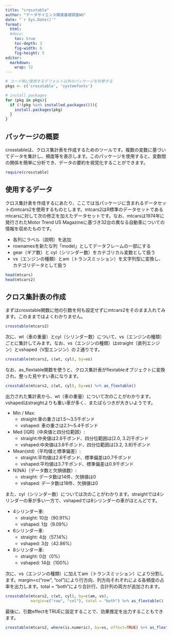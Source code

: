 ```yaml
---
title: "crosstable"
author: "データサイエンス関連基礎調査WG"
date: "`r Sys.Date()`"
format:
  html:
  #docx:
    toc: true
    toc-depth: 3
    fig-width: 6
    fig-height: 5
editor: 
  markdown: 
    wrap: 72
---
```


```r

# コード例に使用するデフォルト以外のパッケージを列挙する
pkgs <- c('crosstable', 'systemfonts')

# install packages
for (pkg in pkgs){
  if (!(pkg %in% installed.packages())){
    install.packages(pkg)
  }
}

```

## パッケージの概要

crosstableは、クロス集計表を作成するためのツールです。複数の変数に基づいてデータを集計し、頻度等を表示します。このパッケージを使用すると、変数間の関係を簡単に分析でき、データの要約を視覚化することができます。

```r
require(crosstable)

```

## 使用するデータ

クロス集計表を作成するにあたり、ここでは当パッケージに含まれるデータセットのmtcars2を使用するものとします。mtcars2はR標準のデータセットであるmtcarsに対して次の修正を加えたデータセットです。なお、mtcarsは1974年に発行されたMotor
Trend US
Magazineに基づき32台の異なる自動車についての情報を収めたものです。

-   各列にラベル（説明）を追加
-   rownamesを新たな列「model」としてデータフレームの一部にする
-   gear（ギア数）と cyl（シリンダー数）をカテゴリカル変数として扱う
-   vs（エンジンの種類）とam（トランスミッション）を文字列型に変換し、カテゴリデータとして扱う

```r

head(mtcars)
head(mtcars2)

```

## クロス集計表の作成

まずはcrosstable関数に他の引数を何も設定せずにmtcars2をそのまま入れてみます。このままではよくわかりません。

```r

crosstable(mtcars2)

```

次に、wt（車の重量）とcyl（シリンダー数）について、vs（エンジンの種類）ごとに集計してみます。なお、vs（エンジンの種類）はstraight（直列エンジン）とvshaped（V型エンジン）の２通りです。

```r

crosstable(mtcars2, c(wt, cyl), by=vs)

```

なお、as_flextable関数を使うと、クロス集計表がflextableオブジェクトに変換され、整った見やすい表になります。

```r

crosstable(mtcars2, c(wt, cyl), by=vs) %>% as_flextable()

```

出力された集計表から、wt（車の重量）について次のことがわかります。vshapedはstraightよりも重い車が多く、またばらつきが大きいようです。

-   Min / Max: 
    *   straight:車の重さは1.5〜3.5千ポンド 
    *   vshaped: 車の重さは2.1〜5.4千ポンド 
-   Med [IQR]（中央値と四分位範囲）: 
    *   straight:中央値は2.6千ポンド、四分位範囲は\[2.0, 3.2\]千ポンド 
    *   vshaped:中央値は3.6千ポンド、四分位範囲は\[3.2, 3.8\]千ポンド 
-   Mean(std)（平均値と標準偏差）: 
    *   straight:平均値は2.6千ポンド、標準偏差は0.7千ポンド
    *   vshaped:平均値は3.7千ポンド、標準偏差は0.9千ポンド 
-   N(NA)（データ数と欠損値数）: 
    *   straight: データ数は14件、欠損値は0
    *   vshaped: データ数は18件、欠損値は0

また、cyl（シリンダー数）については次のことがわかります。straightでは4シリンダーの車が多い一方で、vshapedでは8シリンダーの車がほとんどです。

-   4シリンダー車:
    *   straight: 10台（90.91%）
    *   vshaped: 1台（9.09%）
-   6シリンダー車:
    *   straight: 4台（57.14%）
    *   vshaped: 3台（42.86%）
-   8シリンダー車:
    *   straight: 0台（0%）
    *   vshaped: 14台（100%）
    
次に、vs（エンジンの種類）に加えてam（トランスミッション）により分割します。margin=c("row", "col")により行方向、列方向それぞれによる各頻度の占率を出力します。total = "both"により合計行、合計列の両方が追加されます。
    
```r

crosstable(mtcars2, c(wt, cyl), by=c(am, vs),
           margin=c("row", "col"), total = "both") %>% as_flextable()

```

最後に、引数effectをTRUEに設定することで、効果推定を出力することもできます。

```r

crosstable(mtcars2, where(is.numeric), by=vs, effect=TRUE) %>% as_flextable()


```
